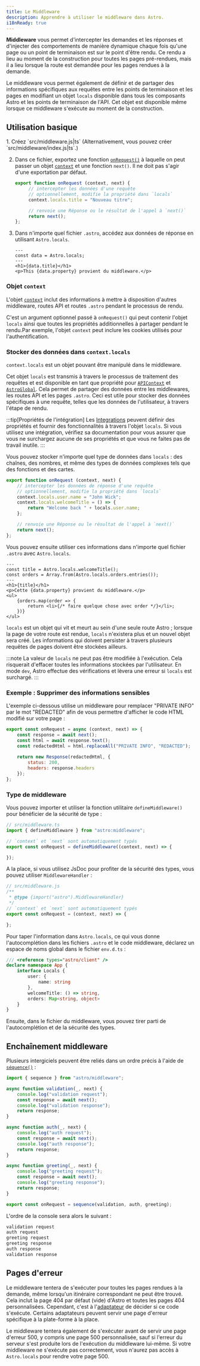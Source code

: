 ```yaml
---
title: Le Middleware
description: Apprendre à utiliser le middleware dans Astro.
i18nReady: true
---
```


**Middleware** vous permet d'intercepter les demandes et les réponses et d'injecter des comportements de manière dynamique chaque fois qu'une page ou un point de terminaison est sur le point d'être rendu. Ce rendu a lieu au moment de la construction pour toutes les pages pré-rendues, mais il a lieu lorsque la route est demandée pour les pages rendues à la demande.

Le middleware vous permet également de définir et de partager des informations spécifiques aux requêtes entre les points de terminaison et les pages en modifiant un objet `locals` disponible dans tous les composants Astro et les points de terminaison de l'API. Cet objet est disponible même lorsque ce middleware s'exécute au moment de la construction.

## Utilisation basique

<Steps>
1. Créez `src/middleware.js|ts` (Alternativement, vous pouvez créer `src/middleware/index.js|ts`.)

2. Dans ce fichier, exportez une fonction [`onRequest()`](/fr/reference/api-reference/#onrequest) à laquelle on peut passer un objet [`context`](#objet-context) et une fonction `next()`. Il ne doit pas s'agir d'une exportation par défaut.

    ```js title="src/middleware.js"
    export function onRequest (context, next) {
         // intercepter les données d'une requête
         // optionnellement, modifie la propriété dans `locals`
         context.locals.title = "Nouveau titre";

         // renvoie une Réponse ou le résultat de l'appel à `next()`
         return next();
    };
    ```

3. Dans n'importe quel fichier `.astro`, accédez aux données de réponse en utilisant `Astro.locals`.

    ```astro title="src/components/Component.astro"
    ---
    const data = Astro.locals;
    ---
    <h1>{data.title}</h1>
    <p>This {data.property} provient du middleware.</p>
    ```
</Steps>

### Objet `context`

L'objet [`context`](/fr/reference/api-reference/#endpoint-context) inclut des informations à mettre à disposition d'autres middleware, routes API et routes `.astro` pendant le processus de rendu.

C'est un argument optionnel passé à `onRequest()` qui peut contenir l'objet `locals` ainsi que toutes les propriétés additionnelles à partager pendant le rendu.Par exemple, l'objet `context` peut inclure les cookies utilisés pour l'authentification.

### Stocker des données dans `context.locals`

`context.locals` est un objet pouvant être manipulé dans le middleware. 

Cet objet `locals` est transmis à travers le processus de traitement des requêtes et est disponible en tant que propriété pour [`APIContext`](/fr/reference/api-reference/#contextlocals) et [`AstroGlobal`](/fr/reference/api-reference/#astrolocals). Cela permet de partager des données entre les middlewares, les routes API et les pages `.astro`. Ceci est utile pour stocker des données spécifiques à une requête, telles que les données de l'utilisateur, à travers l'étape de rendu.

:::tip[Propriétés de l'intégration]
Les [Integrations](/fr/guides/integrations-guide/) peuvent définir des propriétés et fournir des fonctionnalités à travers l'objet `locals`. Si vous utilisez une intégration, vérifiez sa documentation pour vous assurer que vous ne surchargez aucune de ses propriétés et que vous ne faites pas de travail inutile.
:::

Vous pouvez stocker n'importe quel type de données dans `locals` : des chaînes, des nombres, et même des types de données complexes tels que des fonctions et des cartes.

```js title="src/middleware.js"
export function onRequest (context, next) {
    // intercepter les données de réponse d'une requête
    // optionnellement, modifie la propriété dans `locals`
    context.locals.user.name = "John Wick";
    context.locals.welcomeTitle = () => {
        return "Welcome back " + locals.user.name;
    };

    // renvoie une Réponse ou le résultat de l'appel à `next()`
    return next();
};
```

Vous pouvez ensuite utiliser ces informations dans n'importe quel fichier `.astro` avec `Astro.locals`.

```astro title="src/pages/orders.astro"
---
const title = Astro.locals.welcomeTitle();
const orders = Array.from(Astro.locals.orders.entries());
---
<h1>{title}</h1>
<p>Cette {data.property} provient du middleware.</p>
<ul>
    {orders.map(order => {
        return <li>{/* faire quelque chose avec order */}</li>;
    })}
</ul>
```

`locals` est un objet qui vit et meurt au sein d'une seule route Astro ; lorsque la page de votre route est rendue, `locals` n'existera plus et un nouvel objet sera créé. Les informations qui doivent persister à travers plusieurs requêtes de pages doivent être stockées ailleurs.

:::note
La valeur de `locals` ne peut pas être modifiée à l'exécution. Cela risquerait d'effacer toutes les informations stockées par l'utilisateur.  En mode `dev`, Astro effectue des vérifications et lèvera une erreur si `locals` est surchargé.
:::

### Exemple : Supprimer des informations sensibles

L'exemple ci-dessous utilise un middleware pour remplacer "PRIVATE INFO" par le mot "REDACTED" afin de vous permettre d'afficher le code HTML modifié sur votre page :

```js title="src/middleware.js"
export const onRequest = async (context, next) => {
    const response = await next();
    const html = await response.text();
    const redactedHtml = html.replaceAll("PRIVATE INFO", "REDACTED");
    
    return new Response(redactedHtml, {
        status: 200,
        headers: response.headers
    });
};
```

### Type de middleware

Vous pouvez importer et utiliser la fonction utilitaire `defineMiddleware()` pour bénéficier de la sécurité de type :

```ts
// src/middleware.ts
import { defineMiddleware } from "astro:middleware";

// `context` et `next` sont automatiquement typés
export const onRequest = defineMiddleware((context, next) => {

});
```

A la place, si vous utilisez JsDoc pour profiter de la sécurité des types, vous pouvez utiliser `MiddlewareHandler` :

```js
// src/middleware.js
/**
 * @type {import("astro").MiddlewareHandler}
 */
// `context` et `next` sont automatiquement typés
export const onRequest = (context, next) => {

};
```

Pour taper l'information dans `Astro.locals`, ce qui vous donne l'autocomplétion dans les fichiers `.astro` et le code middleware, déclarez un espace de noms global dans le fichier `env.d.ts` :

```ts title="src/env.d.ts"
/// <reference types="astro/client" />
declare namespace App {
    interface Locals {
        user: {
            name: string
        },
        welcomeTitle: () => string,
        orders: Map<string, object>
    }
}
```

Ensuite, dans le fichier du middleware, vous pouvez tirer parti de l'autocomplétion et de la sécurité des types.

## Enchaînement middleware

Plusieurs intergiciels peuvent être reliés dans un ordre précis à l'aide de [`séquence()`](/fr/reference/api-reference/#sequence) :

```js title="src/middleware.js"
import { sequence } from "astro/middleware";

async function validation(_, next) {
    console.log("validation request");
    const response = await next();
    console.log("validation response");
    return response;
}

async function auth(_, next) {
    console.log("auth request");
    const response = await next();
    console.log("auth response");
    return response;
}

async function greeting(_, next) {
    console.log("greeting request");
    const response = await next();
    console.log("greeting response");
    return response;
}

export const onRequest = sequence(validation, auth, greeting);
```

L'ordre de la console sera alors le suivant :

```sh
validation request
auth request
greeting request
greeting response
auth response
validation response
```

## Pages d'erreur

Le middleware tentera de s'exécuter pour toutes les pages rendues à la demande, même lorsqu'un itinéraire correspondant ne peut être trouvé. Cela inclut la page 404 par défaut (vide) d'Astro et toutes les pages 404 personnalisées. Cependant, c'est à l'[adaptateur](/fr/guides/server-side-rendering/) de décider si ce code s'exécute. Certains adaptateurs peuvent servir une page d'erreur spécifique à la plate-forme à la place.

Le middleware tentera également de s'exécuter avant de servir une page d'erreur 500, y compris une page 500 personnalisée, sauf si l'erreur du serveur s'est produite lors de l'exécution du middleware lui-même. Si votre middleware ne s'exécute pas correctement, vous n'aurez pas accès à `Astro.locals` pour rendre votre page 500.
